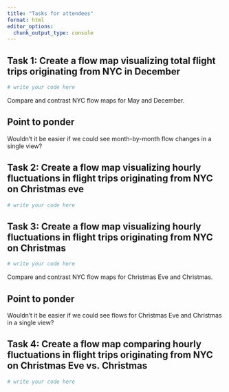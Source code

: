 ```yaml
---
title: "Tasks for attendees"
format: html
editor_options: 
  chunk_output_type: console
---
```


## Task 1: Create a flow map visualizing total flight trips originating from NYC in December

```r
# write your code here
```

Compare and contrast NYC flow maps for May and December.

::: callout-tip
## Point to ponder

Wouldn't it be easier if we could see month-by-month flow changes in a single view?
:::

## Task 2: Create a flow map visualizing hourly fluctuations in flight trips originating from NYC on Christmas eve

```r
# write your code here
```

## Task 3: Create a flow map visualizing hourly fluctuations in flight trips originating from NYC on Christmas

```r
# write your code here
```

Compare and contrast NYC flow maps for Christmas Eve and Christmas.

::: callout-tip
## Point to ponder

Wouldn't it be easier if we could see flows for Christmas Eve and Christmas in a single view?
:::

## Task 4: Create a flow map comparing hourly fluctuations in flight trips originating from NYC on Christmas Eve vs. Christmas

```r
# write your code here
```
